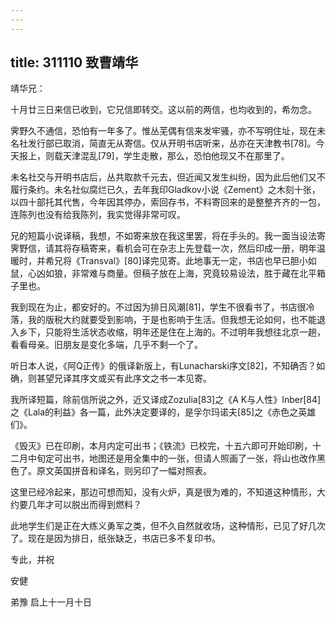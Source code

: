 ```yaml
---
---
---
```

title: 311110 致曹靖华
---




靖华兄：

十月廿三日来信已收到，它兄信即转交。这以前的两信，也均收到的，希勿念。

霁野久不通信，恐怕有一年多了。惟丛芜偶有信来发牢骚，亦不写明住址，现在未名社发行部已取消，简直无从寄信。仅从开明书店听来，丛亦在天津教书[78]。今天报上，则载天津混乱[79]，学生走散，那么，恐怕他现又不在那里了。

未名社交与开明书店后，丛共取款千元去，但近闻又发生纠纷，因为此后他们又不履行条约。未名社似腐烂已久，去年我印Gladkov小说《Zement》之木刻十张，以四十部托其代售，今年因其停办，索回存书，不料寄回来的是整整齐齐的一包，连陈列也没有给我陈列，我实觉得非常可叹。

兄的短篇小说译稿，我想，不如寄来放在我这里罢，将在手头的。我一面当设法寄霁野信，请其将存稿寄来，看机会可在杂志上先登载一次，然后印成一册，明年温暖时，并希兄将《Transval》[80]译完见寄。此地事无一定，书店也早已胆小如鼠，心凶如狼，非常难与商量。但稿子放在上海，究竟较易设法，胜于藏在北平箱子里也。

我到现在为止，都安好的。不过因为排日风潮[81]，学生不很看书了，书店很冷落，我的版税大约就要受到影响，于是也影响于生活。但我想无论如何，也不能退入乡下，只能将生活状态收缩，明年还是住在上海的。不过明年我想往北京一趟，看看母亲。旧朋友是变化多端，几乎不剩一个了。

听日本人说，《阿Q正传》的俄译新版上，有Lunacharski序文[82]，不知确否？如确，则甚望兄译其序文或买有此序文之书一本见寄。

我所译短篇，除前信所说之外，近又译成Zozulia[83]之《A K与人性》Inber[84]之《Lala的利益》各一篇，此外决定要译的，是孚尔玛诺夫[85]之《赤色之英雄们》。

《毁灭》已在印刷，本月内定可出书；《铁流》已校完，十五六即可开始印刷，十二月中旬定可出书，地图还是用全集中的一张，但请人照画了一张，将山也改作黑色了。原文英国拼音和译名，则另印了一幅对照表。

这里已经冷起来，那边可想而知，没有火炉，真是很为难的，不知道这种情形，大约要几年才可以脱出而得到燃料？

此地学生们是正在大练义勇军之类，但不久自然就收场，这种情形，已见了好几次了。现在是因为排日，纸张缺乏，书店已多不复印书。

专此，并祝

安健

弟豫 启上十一月十日